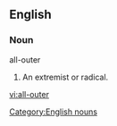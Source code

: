 ==English==

===Noun===
all-outer

# An extremist or radical.

[[Category:English nouns]]

[[vi:all-outer]]